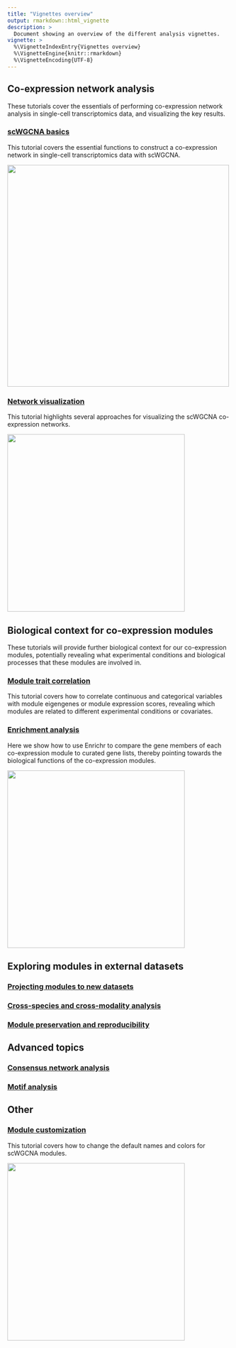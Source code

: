 ```yaml
---
title: "Vignettes overview"
output: rmarkdown::html_vignette
description: >
  Document showing an overview of the different analysis vignettes.
vignette: >
  %\VignetteIndexEntry{Vignettes overview}
  %\VignetteEngine{knitr::rmarkdown}
  %\VignetteEncoding{UTF-8}
---
```


## Co-expression network analysis

These tutorials cover the essentials of performing co-expression network
analysis in single-cell transcriptomics data, and visualizing the key results.

### [scWGCNA basics](basic_tutorial.html)
This tutorial covers the essential functions to construct a co-expression network
in single-cell transcriptomics data with scWGCNA.


<img src="figures/basic_tutorial/Zhou_featureplot_hMEs_selected_wide.png" width="500" height="500">


### [Network visualization](network_visualizations.html)

This tutorial highlights several approaches for visualizing the scWGCNA co-expression
networks.

<img src="figures/network_vis/hubgene_umap_igraph.png" width="400" height="400">

## Biological context for co-expression modules

These tutorials will provide further biological context for our co-expression
modules, potentially revealing what experimental conditions and biological
processes that these modules are involved in.

### [Module trait correlation](module_trait_correlation.html)

This tutorial covers how to correlate continuous and categorical variables with
module eigengenes or module expression scores, revealing which modules are related
to different experimental conditions or covariates.

### [Enrichment analysis](enrichment_analysis.html)

Here we show how to use Enrichr to compare the gene members of each co-expression
module to curated gene lists, thereby pointing towards the biological functions
of the co-expression modules.

<img src="figures/enrichment/GO_dotplot.png" width="400" height="400">

## Exploring modules in external datasets

### [Projecting modules to new datasets](projecting_modules.html)

### [Cross-species and cross-modality analysis](projecting_modules_cross.html)

### [Module preservation and reproducibility](module_preservation.html)

## Advanced topics

### [Consensus network analysis](consensus_wgcna.html)

### [Motif analysis](motif_analysis.html)

## Other

### [Module customization](customization.html)

This tutorial covers how to change the default names and colors for scWGCNA modules.

<img src="figures/customization/featureplot.png" width="400" height="400">
